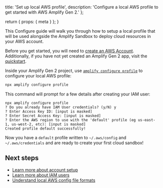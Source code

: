   title: 'Set up local AWS profile',
  description:
    'Configure a local AWS profile to get started with AWS Amplify Gen 2.'
};

  return {
    props: {
      meta
    }
  };
}

This Configure guide will walk you through how to setup a local profile that will be used alongside the Amplify Sandbox to deploy cloud resources in your AWS account.

Before you get started, you will need to [create an AWS Account](https://portal.aws.amazon.com/billing/signup?redirect_url=https%3A%2F%2Faws.amazon.com%2Fregistration-confirmation#/start). Additionally, if you have not yet created an Amplify Gen 2 app, visit the [quickstart](/gen2/start/quickstart).

Inside your Amplify Gen 2 project, use [`amplify configure profile`](/gen2/reference/cli-commands#amplify-configure-profile) to configure your local AWS profile:

```bash
npx amplify configure profile
```

This command will prompt for a few details after creating your IAM user:

```console
npx amplify configure profile
? Do you already have IAM User credentials? (y/N) y
? Enter Access Key ID: [input is masked]
? Enter Secret Access Key: [input is masked]
? Enter the AWS region to use with the 'default' profile (eg us-east-1, us-west-2, etc): [input is masked]
Created profile default successfully!
```

Now you have a `default` profile written to `~/.aws/config` and `~/.aws/credentials` and are ready to create your first cloud sandbox!

## Next steps

- [Learn more about account setup](/gen2/start/account-setup)
- [Learn more about IAM users](https://docs.aws.amazon.com/IAM/latest/UserGuide/id_users.html)
- [Understand local AWS config file formats](https://docs.aws.amazon.com/cli/latest/userguide/cli-configure-files.html#cli-configure-files-format)
